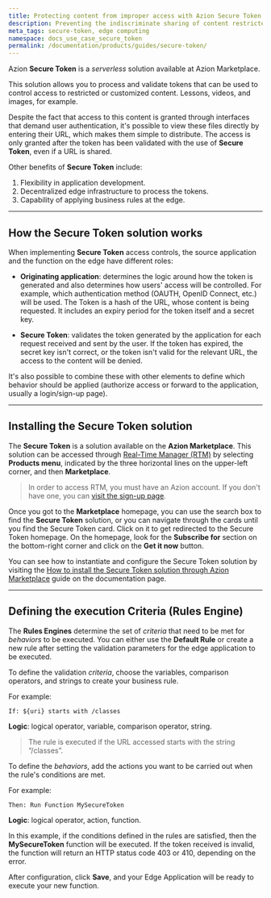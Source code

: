 ```yaml
---
title: Protecting content from improper access with Azion Secure Token
description: Preventing the indiscriminate sharing of content restricted to customers
meta_tags: secure-token, edge computing
namespace: docs_use_case_secure_token
permalink: /documentation/products/guides/secure-token/
---
```


Azion **Secure Token** is a *serverless* solution available at Azion Marketplace. 

This solution allows you to process and validate tokens that can be used to control access to restricted or customized content. Lessons, videos, and images, for example.

Despite the fact that access to this content is granted through interfaces that demand user authentication, it's possible to view these files directly by entering their URL, which makes them simple to distribute. The access is only granted after the token has been validated with the use of **Secure Token**, even if a URL is shared.

Other benefits of **Secure Token** include:

1. Flexibility in application development.
2. Decentralized edge infrastructure to process the tokens.
3. Capability of applying business rules at the edge.

---

## How the Secure Token solution works

When implementing **Secure Token** access controls, the source application and the function on the edge have different roles:

- **Originating application**: determines the logic around how the token is generated and also determines how users' access will be controlled. For example, which authentication method (OAUTH, OpenID Connect, etc.) will be used. The Token is a hash of the URL, whose content is being requested. It includes an expiry period for the token itself and a secret key.

- **Secure Token**: validates the token generated by the application for each request received and sent by the user. If the token has expired, the secret key isn't correct, or the token isn't valid for the relevant URL, the access to the content will be denied.

It's also possible to combine these with other elements to define which behavior should be applied (authorize access or forward to the application, usually a login/sign-up page).

---

## Installing the Secure Token solution

The **Secure Token** is a solution available on the **Azion Marketplace**. This solution can be accessed through [Real-Time Manager (RTM)](https://manager.azion.com/) by selecting **Products menu**, indicated by the three horizontal lines on the upper-left corner, and then **Marketplace**.

> In order to access RTM, you must have an Azion account. If you don't have one, you can [visit the sign-up page](https://manager.azion.com/signup).

Once you got to the **Marketplace** homepage, you can use the search box to find the **Secure Token** solution, or you can navigate through the cards until you find the Secure Token card. Click on it to get redirected to the Secure Token homepage. On the homepage, look for the **Subscribe for** section on the bottom-right corner and click on the **Get it now** button.

You can see how to instantiate and configure the Secure Token solution by visiting the [How to install the Secure Token solution through Azion Marketplace](/en//documentation/products/guides/securetoken/) guide on the documentation page.

---

## Defining the execution Criteria (Rules Engine)

The **Rules Engines** determine the set of *criteria* that need to be met for *behaviors* to be executed. You can either use the **Default Rule** or create a new rule after setting the validation parameters for the edge application to be executed.

To define the validation *criteria*, choose the variables, comparison operators, and strings to create your business rule.

For example:

`If: ${uri} starts with /classes`

**Logic**: logical operator, variable, comparison operator, string.

> The rule is executed if the URL accessed starts with the string “/classes”.

To define the *behaviors*, add the actions you want to be carried out when the rule's conditions are met. 

For example:

`Then: Run Function MySecureToken`

**Logic**: logical operator, action, function.

In this example, if the conditions defined in the rules are satisfied, then the **MySecureToken** function will be executed. If the token received is invalid, the function will return an HTTP status code 403 or 410, depending on the error. 

After configuration, click **Save**, and your Edge Application will be ready to execute your new function.
